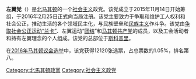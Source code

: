 {{Unreferenced|time=2021-01-27T02:11:02+00:00}}
'''左翼党'''（{{lang-mk|Левица|Levica}}）是[[北马其顿|北马其顿]]的一个[[社会主义|社会主义]]政党。该党成立于2015年11月14日开始筹组，于2016年2月25日正式向当局注册。该党主要致力于争取和维护工人权利和社会公正，推动生活的各个领域民主化，与民族壁垒和[[民族主义|民族主义]]作斗争。该党由[[争取社会公正运动“兰卡”|争取社会公正运动“兰卡”]]、左翼运动“[[团结_(马其顿)|团结]]”和[[马其顿共产党|马其顿共产党]]的成员，以及工会活动者和持有左翼理念的个人组成。该党的总部位于[[斯科普里|斯科普里]]。

在[[2016年马其顿议会选举|2016年马其顿议会选举]]中，该党获得12120张选票，占总票数的1.05%，排名第八。

[[Category:北馬其頓政黨|Category:北馬其頓政黨]]
[[Category:社会主义政党|Category:社会主义政党]]